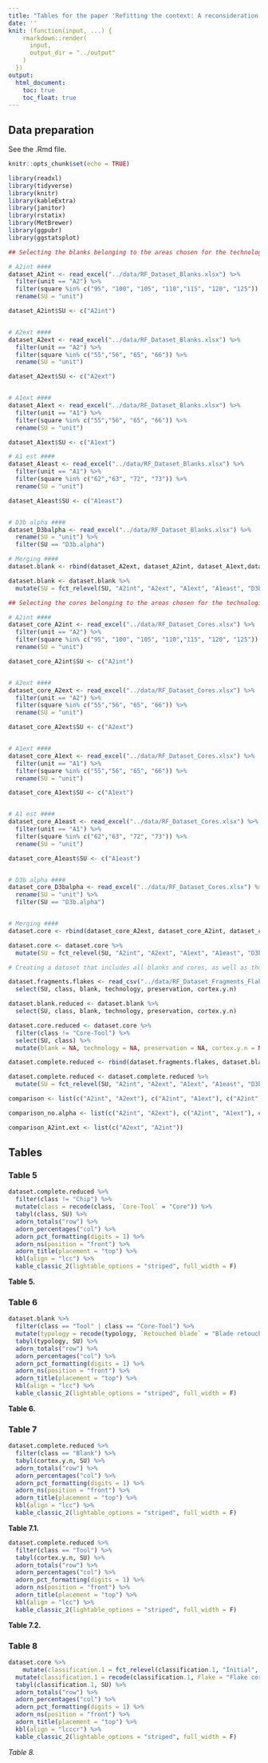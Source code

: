 ```yaml
---
title: "Tables for the paper 'Refitting the context: A reconsideration of the Aurignacian sequence at Fumane Cave through spatial taphonomy and lithic technology'"
date: ''
knit: (function(input, ...) {
    rmarkdown::render(
      input,
      output_dir = "../output"
    )
  })
output: 
  html_document:
    toc: true
    toc_float: true
---
```


## Data preparation
See the .Rmd file.
```r
knitr::opts_chunk$set(echo = TRUE)
```

```r
library(readxl)
library(tidyverse)
library(knitr)
library(kableExtra)
library(janitor)
library(rstatix)
library(MetBrewer)
library(ggpubr)
library(ggstatsplot)
```

```r
## Selecting the blanks belonging to the areas chosen for the technological studies

# A2int ####
dataset_A2int <- read_excel("../data/RF_Dataset_Blanks.xlsx") %>%
  filter(unit == "A2") %>%
  filter(square %in% c("95", "100", "105", "110","115", "120", "125")) %>%
  rename(SU = "unit")

dataset_A2int$SU <- c("A2int")


# A2ext ####
dataset_A2ext <- read_excel("../data/RF_Dataset_Blanks.xlsx") %>%
  filter(unit == "A2") %>%
  filter(square %in% c("55","56", "65", "66")) %>%
  rename(SU = "unit")

dataset_A2ext$SU <- c("A2ext")


# A1ext ####
dataset_A1ext <- read_excel("../data/RF_Dataset_Blanks.xlsx") %>%
  filter(unit == "A1") %>%
  filter(square %in% c("55","56", "65", "66")) %>%
  rename(SU = "unit")

dataset_A1ext$SU <- c("A1ext")

# A1 est ####
dataset_A1east <- read_excel("../data/RF_Dataset_Blanks.xlsx") %>%
  filter(unit == "A1") %>%
  filter(square %in% c("62","63", "72", "73")) %>%
  rename(SU = "unit")

dataset_A1east$SU <- c("A1east")


# D3b alpha ####
dataset_D3balpha <- read_excel("../data/RF_Dataset_Blanks.xlsx") %>%
  rename(SU = "unit") %>%
  filter(SU == "D3b.alpha")

# Merging ####
dataset.blank <- rbind(dataset_A2ext, dataset_A2int, dataset_A1ext,dataset_A1east, dataset_D3balpha)

dataset.blank <- dataset.blank %>%
  mutate(SU = fct_relevel(SU, "A2int", "A2ext", "A1ext", "A1east", "D3b.alpha"))
```

```r
## Selecting the cores belonging to the areas chosen for the technological studies

# A2int ####
dataset_core_A2int <- read_excel("../data/RF_Dataset_Cores.xlsx") %>%
  filter(unit == "A2") %>%
  filter(square %in% c("95", "100", "105", "110","115", "120", "125")) %>%
  rename(SU = "unit")

dataset_core_A2int$SU <- c("A2int")


# A2ext ####
dataset_core_A2ext <- read_excel("../data/RF_Dataset_Cores.xlsx") %>%
  filter(unit == "A2") %>%
  filter(square %in% c("55","56", "65", "66")) %>%
  rename(SU = "unit")

dataset_core_A2ext$SU <- c("A2ext")


# A1ext ####
dataset_core_A1ext <- read_excel("../data/RF_Dataset_Cores.xlsx") %>%
  filter(unit == "A1") %>%
  filter(square %in% c("55","56", "65", "66")) %>%
  rename(SU = "unit")

dataset_core_A1ext$SU <- c("A1ext")


# A1 est ####
dataset_core_A1east <- read_excel("../data/RF_Dataset_Cores.xlsx") %>%
  filter(unit == "A1") %>%
  filter(square %in% c("62","63", "72", "73")) %>%
  rename(SU = "unit")

dataset_core_A1east$SU <- c("A1east")


# D3b alpha ####
dataset_core_D3balpha <- read_excel("../data/RF_Dataset_Cores.xlsx") %>%
  rename(SU = "unit") %>%
  filter(SU == "D3b.alpha")


# Merging ####
dataset.core <- rbind(dataset_core_A2ext, dataset_core_A2int, dataset_core_A1ext,dataset_core_A1east, dataset_core_D3balpha)

dataset.core <- dataset.core %>%
  mutate(SU = fct_relevel(SU, "A2int", "A2ext", "A1ext", "A1east", "D3b.alpha"))
```

```r
# Creating a dataset that includes all blanks and cores, as well as those fragments and flakes that were only counted and divided according to the technological category in Falcucci et al. (2017) and Falcucci et al. (2020)

dataset.fragments.flakes <- read_csv("../data/RF_Dataset_Fragments_Flakes.csv") %>%
  select(SU, class, blank, technology, preservation, cortex.y.n)

dataset.blank.reduced <- dataset.blank %>%
  select(SU, class, blank, technology, preservation, cortex.y.n)

dataset.core.reduced <- dataset.core %>%
  filter(class != "Core-Tool") %>%
  select(SU, class) %>%
  mutate(blank = NA, technology = NA, preservation = NA, cortex.y.n = NA)

dataset.complete.reduced <- rbind(dataset.fragments.flakes, dataset.blank.reduced, dataset.core.reduced)

dataset.complete.reduced <- dataset.complete.reduced %>%
  mutate(SU = fct_relevel(SU, "A2int", "A2ext", "A1ext", "A1east", "D3b.alpha"))

```

```r
comparison <- list(c("A2int", "A2ext"), c("A2int", "A1ext"), c("A2int", "A1east"), c("A2int", "D3b.alpha"), c("A2ext", "A1ext"), c("A2ext", "A1east"), c("A2ext", "D3b.alpha"), c("A1ext", "A1east"), c("A1ext", "D3b.alpha"), c("A1east", "D3b.alpha"))

comparison_no.alpha <- list(c("A2int", "A2ext"), c("A2int", "A1ext"), c("A2int", "A1east"), c("A2ext", "A1ext"), c("A2ext", "A1east"), c("A1ext", "A1east"))

comparison_A2int.ext <- list(c("A2ext", "A2int"))
```


## Tables

### Table 5
```r
dataset.complete.reduced %>%
  filter(class != "Chip") %>%
  mutate(class = recode(class, `Core-Tool` = "Core")) %>%
  tabyl(class, SU) %>%
  adorn_totals("row") %>%
  adorn_percentages("col") %>%
  adorn_pct_formatting(digits = 1) %>%
  adorn_ns(position = "front") %>%
  adorn_title(placement = "top") %>%
  kbl(align = "lcc") %>%
  kable_classic_2(lightable_options = "striped", full_width = F)
```
  **Table 5.**


### Table 6
```r
dataset.blank %>%
  filter(class == "Tool" | class == "Core-Tool") %>%
  mutate(typology = recode(typology, `Retouched blade` = "Blade retouched", `Blade with lateral retouch` ="Blade retouched", `Scaled piece` = "Splintered piece", `Undetermined retouched piece` = "Undet. retouched tool", Endscraper = "Endscraper plain", Burin = "Burin simple")) %>%
  tabyl(typology, SU) %>%
  adorn_totals("row") %>%
  adorn_percentages("col") %>%
  adorn_pct_formatting(digits = 1) %>%
  adorn_ns(position = "front") %>%
  adorn_title(placement = "top") %>%
  kbl(align = "lcc") %>%
  kable_classic_2(lightable_options = "striped", full_width = F)
```
 **Table 6.**


### Table 7
```r
dataset.complete.reduced %>%
  filter(class == "Blank") %>%
  tabyl(cortex.y.n, SU) %>%
  adorn_totals("row") %>%
  adorn_percentages("col") %>%
  adorn_pct_formatting(digits = 1) %>%
  adorn_ns(position = "front") %>%
  adorn_title(placement = "top") %>%
  kbl(align = "lcc") %>%
  kable_classic_2(lightable_options = "striped", full_width = F)
```
 **Table 7.1.**

```r
dataset.complete.reduced %>%
  filter(class == "Tool") %>%
  tabyl(cortex.y.n, SU) %>%
  adorn_totals("row") %>%
  adorn_percentages("col") %>%
  adorn_pct_formatting(digits = 1) %>%
  adorn_ns(position = "front") %>%
  adorn_title(placement = "top") %>%
  kbl(align = "lcc") %>%
  kable_classic_2(lightable_options = "striped", full_width = F)
```
**Table 7.2.**


### Table 8
```r
dataset.core %>%
    mutate(classification.1 = fct_relevel(classification.1, "Initial", "Carinated", "Narrow-sided", "Semicircumferential", "Wide-faced", "Multi-platform", "Flake", "Tested", "Shatter")) %>%
  mutate(classification.1 = recode(classification.1, Flake = "Flake core")) %>%
  tabyl(classification.1, SU) %>%
  adorn_totals("row") %>%
  adorn_percentages("col") %>%
  adorn_pct_formatting(digits = 1) %>%
  adorn_ns(position = "front") %>%
  adorn_title(placement = "top") %>%
  kbl(align = "lcccr") %>%
  kable_classic_2(lightable_options = "striped", full_width = F)
```
  *Table 8.*